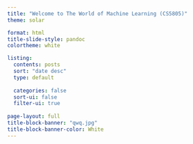 ```yaml
---
title: "Welcome to The World of Machine Learning (CS5805)"
theme: solar

format: html
title-slide-style: pandoc
colortheme: white

listing:
  contents: posts
  sort: "date desc"
  type: default
  
  categories: false
  sort-ui: false
  filter-ui: true
 
page-layout: full
title-block-banner: "qwq.jpg"
title-block-banner-color: White
---
```




